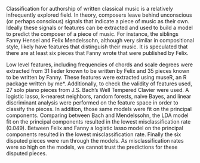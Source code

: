 

Classification for authorship of written classical music is a relatively infrequently explored field. In theory, composers leave behind unconscious (or perhaps conscious) signals that indicate a piece of music as their own. Ideally these signals or features can be extracted and used to build a model to predict the composer of a piece of music. For instance, the siblings Fanny Hensel and Felix Mendelssohn, although very similar in compositional style, likely have features that distinguish their music. It is speculated that there are at least six pieces that Fanny wrote that were published by Felix. 

Low level features, including frequencies of chords and scale degrees were extracted from 31 lieder known to be written by Felix and 35 pieces known to be written by Fanny. These features were extracted using museR, an R package written by me*. Additionally, to check the validity of features used, 27 solo piano pieces from J.S. Bach's Well Tempered Clavier were used. A logistic lasso, k-nearest neighbors, random forests, naive Bayes, and linear discriminant analysis were performed on the feature space in order to classify the pieces. In addition, those same models were fit on the principal components. Comparing between Bach and Mendelssohn, the LDA model fit on the principal components resulted in the lowest misclassification rate (0.049). Between Felix and Fanny a logistic lasso  model on the principal components resulted in the lowest misclassification rate.  Finally the six disputed pieces were run through the models. As misclassification rates were so high on the models, we cannot trust the predictions for these disputed pieces. 


